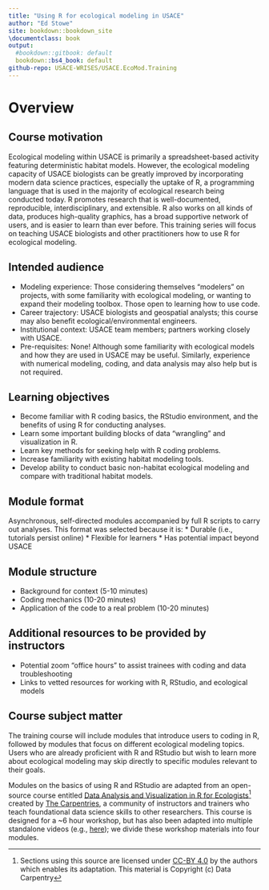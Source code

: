 ```yaml
---
title: "Using R for ecological modeling in USACE"
author: "Ed Stowe"
site: bookdown::bookdown_site
\documentclass: book
output:
  #bookdown::gitbook: default
  bookdown::bs4_book: default
github-repo: USACE-WRISES/USACE.EcoMod.Training
---
```


# Overview {-}

## Course motivation {-}
Ecological modeling within USACE is primarily a spreadsheet-based activity featuring deterministic habitat models. However, the ecological modeling capacity of USACE biologists can be greatly improved by incorporating modern data science practices, especially the uptake of R, a programming language that is used in the majority of ecological research being conducted today. R promotes research that is well-documented, reproducible, interdisciplinary, and extensible. R also works on all kinds of data, produces high-quality graphics, has a broad supportive network of users, and is easier to learn than ever before. This training series will focus on teaching USACE biologists and other practitioners how to use R for ecological modeling.

## Intended audience {-}
* Modeling experience: Those considering themselves “modelers” on projects, with some familiarity with ecological modeling, or wanting to expand their modeling toolbox. Those open to learning how to use code.
* Career trajectory: USACE biologists and geospatial analysts; this course may also benefit ecological/environmental engineers.
* Institutional context: USACE team members; partners working closely with USACE.
* Pre-requisites: None! Although some familiarity with ecological models and how they are used in USACE may be useful. Similarly, experience with numerical modeling, coding, and data analysis may also help but is not required.

## Learning objectives {-}
* Become familiar with R coding basics, the RStudio environment, and the benefits of using R for conducting analyses.
* Learn some important building blocks of data “wrangling” and visualization in R.
* Learn key methods for seeking help with R coding problems.
* Increase familiarity with existing habitat modeling tools.
* Develop ability to conduct basic non-habitat ecological modeling and compare with traditional habitat models.

## Module format {-}
Asynchronous, self-directed modules accompanied by full R scripts to carry out analyses. This format was selected because it is:
* Durable (i.e., tutorials persist online)
* Flexible for learners
* Has potential impact beyond USACE

## Module structure {-}
* Background for context (5-10 minutes)
* Coding mechanics (10-20 minutes)
* Application of the code to a real problem (10-20 minutes)

## Additional resources to be provided by instructors {-}
* Potential zoom “office hours” to assist trainees with coding and data troubleshooting
* Links to vetted resources for working with R, RStudio, and ecological models

## Course subject matter {-}

The training course will include modules that introduce users to coding in R, followed by modules that focus on different ecological modeling topics. Users who are already proficient with R and RStudio but wish to learn more about ecological modeling may skip directly to specific modules relevant to their goals.

Modules on the basics of using R and RStudio are adapted from an open-source course entitled [Data Analysis and Visualization in R for Ecologists](https://datacarpentry.github.io/R-ecology-lesson/introduction-r-rstudio.html)^[Sections using this source are licensed under [CC-BY 4.0](https://creativecommons.org/licenses/by/4.0/) by the authors which enables its adaptation. This material is Copyright (c) Data Carpentry] created by [The Carpentries](https://carpentries.org/), a community of instructors and trainers who teach foundational data science skills to other researchers. This course is designed for a ~6 hour workshop, but has also been adapted into multiple standalone videos (e.g., [here](https://www.youtube.com/watch?v=AJKd8Av6uoQ&list=PLwFqvDRX_4sJ0HnNGXlWjd8A7vFi2k0wp&index=8)); we divide these workshop materials into four modules.
